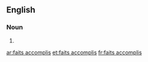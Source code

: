 ==English==

===Noun===
{{head|en}}

# {{plural of|fait accompli}}

[[ar:faits accomplis]]
[[et:faits accomplis]]
[[fr:faits accomplis]]